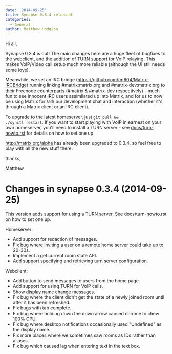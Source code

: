 ```yaml
---
date: '2014-09-25'
title: Synapse 0.3.4 released!
categories:
  - General
author: Matthew Hodgson
---
```


Hi all,

Synapse 0.3.4 is out! The main changes here are a huge fleet of bugfixes to the webclient, and the addition of TURN support for VoIP relaying. This makes VoIP/Video call setup much more reliable (although the UI still needs some love).

Meanwhile, we set an IRC bridge (<a href="https://github.com/tm604/Matrix-IRCBridge">https://github.com/tm604/Matrix-IRCBridge</a>) running linking #matrix:matrix.org and #matrix-dev:matrix.org to their Freenode counterparts (#matrix &amp; #matrix-dev respectively) - much fun to see innocent IRC users assimilated up into Matrix, and for us to now be using Matrix for /all/ our development chat and interaction (whether it's through a Matrix client or an IRC client).

To upgrade to the latest homeserver, just <code>git pull && ./synctl restart</code>.  If you want to start playing with VoIP in earnest on your own homeserver, you'll need to install a TURN server - see <a href="https://github.com/matrix-org/synapse/blob/master/docs/turn-howto.rst">docs/turn-howto.rst</a> for details on how to set one up.

<a href="http://matrix.org/alpha">http://matrix.org/alpha</a> has already been upgraded to 0.3.4, so feel free to play with all the new stuff there.

thanks,

Matthew

Changes in synapse 0.3.4 (2014-09-25)
=====================================

This version adds support for using a TURN server. See docs/turn-howto.rst on
how to set one up.

Homeserver:
* Add support for redaction of messages.
* Fix bug where inviting a user on a remote home server could take up to
20-30s.
* Implement a get current room state API.
* Add support specifying and retrieving turn server configuration.

Webclient:
* Add button to send messages to users from the home page.
* Add support for using TURN for VoIP calls.
* Show display name change messages.
* Fix bug where the client didn't get the state of a newly joined room
until after it has been refreshed.
* Fix bugs with tab complete.
* Fix bug where holding down the down arrow caused chrome to chew 100% CPU.
* Fix bug where desktop notifications occasionally used "Undefined" as the
display name.
* Fix more places where we sometimes saw rooms as IDs rather than aliases.
* Fix bug which caused lag when entering text in the text box.